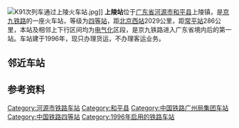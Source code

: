 {{Infobox China railway station
|车站名称 = 上陵站
|图片 = Shangling Railway Station (20190806171218).jpg
|图片介绍 = 站房
|车站拼音 = Shangling Zhan
|英文名称 = Shangling Railway Station
|车站代码 = 25733<ref>{{cite book|title=中华人民共和国铁路车站代码（GB/T 10302-2010）|publisher=中国标准出版社|year=2010|isbn=155066140495|ignore-isbn-error=true|pages=31}}</ref>
|电报码 = VEQ<ref>{{cite book|author=铁道部电子计算技术中心, 铁道部运输局|title=铁路车站站名代码表：TMIS使用|publisher=中国铁道出版社|location=北京|year=1998|isbn=9787113030995|pages=48}}</ref>
|拼音码 = SLI
|车站位置 = [[广东省|广东省]][[河源市|河源市]][[和平县|和平县]][[上陵镇|上陵镇]]
|坐标= {{coord|24|36|12|N|114|59|21|E|display=inline,title}}
|归属 = [[广州铁路集团|广州铁路集团]][[惠州车务段|惠州车务段]]
|线路 = [[京九铁路|京九铁路]]
|车站等级 = [[四等站_(中国)|四等站]]
}}
[[File:K91次列车通过上陵火车站.jpg|thumb]]]]
'''上陵站'''位于[[广东省|广东省]][[河源市|河源市]][[和平县|和平县]]上陵镇，是[[京九铁路|京九铁路]]的一座火车站，等级为[[四等站_(中国)|四等站]]，距[[北京西站|北京西站]]2029公里，距[[常平站|常平站]]286公里，本站及相邻上下行区间均为[[电气化|电气化]]区段，是京九铁路进入广东省境内后的第一站。车站建于1996年，现只办理货运，不办理客运业务。

==邻近车站==
{{Start rail box|[[中国铁路|中国铁路]]}}
{{s-inop|[[定南站|定南]]|[[北京西站|北京西]]方向}}
{{s-line|[[京九铁路|京九铁路]]<br />← 20km 上陵站 17km →}}
{{s-inop|[[和平站_(广东省)|和平]]|[[常平站|常平]]方向}}
{{End box}}

== 参考资料 ==
{{reflist}}

{{京九铁路}}
[[Category:河源市铁路车站|Category:河源市铁路车站]]
[[Category:和平县|Category:和平县]]
[[Category:中国铁路广州局集团车站|Category:中国铁路广州局集团车站]]
[[Category:中国铁路四等站|Category:中国铁路四等站]]
[[Category:1996年启用的铁路车站|Category:1996年启用的铁路车站]]